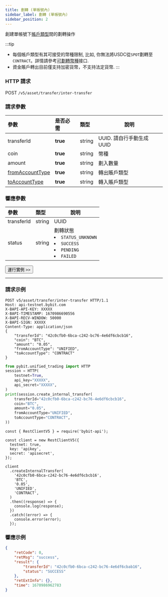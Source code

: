 ```yaml
---
title: 劃轉 (單帳號內)
sidebar_label: 劃轉 (單帳號內)
sidebar_position: 2
---
```


創建單帳號下[帳戶類型](../../enum#accounttype)間的劃轉操作

:::tip
* 每個帳戶類型有其可接受的幣種限制, 比如, 你無法將USDC從`SPOT`劃轉至`CONTRACT`。詳情請參考[可劃轉幣種](transferable-coin#)接口.
* 資金賬戶轉出目前僅支持加密貨幣，不支持法定貨幣.
:::

### HTTP 請求
POST `/v5/asset/transfer/inter-transfer`

### 請求參數
| 參數 | 是否必需 | 類型 | 說明|
|:----- |:-------|:-----|------ |
|transferId |**true** |string |UUID. 請自行手動生成UUID |
|coin |**true** |string |幣種 |
|amount |**true** |string |劃入數量 |
|[fromAccountType](../../enum#accounttype) |**true** |string |轉出賬戶類型 |
|[toAccountType](../../enum#accounttype) |**true** |string |轉入賬戶類型 |

### 響應參數
| 參數 | 類型 | 說明|
|:----- |:-----|----- |
|transferId |string|UUID |
|status |string|劃轉狀態 <li>`STATUS_UNKNOWN`</li><li>`SUCCESS`</li><li>`PENDING`</li><li>`FAILED`</li> |

<a href="/api-explorer/v5/asset/create-inter-transfer"><Button>運行實例 >></Button></a>

---

### 請求示例

<Tabs groupId="programming-languages">
<TabItem value="http" label="HTTP">

```http
POST v5/asset/transfer/inter-transfer HTTP/1.1
Host: api-testnet.bybit.com
X-BAPI-API-KEY: XXXXX
X-BAPI-TIMESTAMP: 1670986690556
X-BAPI-RECV-WINDOW: 50000
X-BAPI-SIGN: XXXXX
Content-Type: application/json
{
    "transferId": "42c0cfb0-6bca-c242-bc76-4e6df6cbcb16",
    "coin": "BTC",
    "amount": "0.05",
    "fromAccountType": "UNIFIED",
    "toAccountType": "CONTRACT"
}
```

</TabItem>
<TabItem value="python" label="Python">

```python
from pybit.unified_trading import HTTP
session = HTTP(
    testnet=True,
    api_key="XXXXX",
    api_secret="XXXXX",
)
print(session.create_internal_transfer(
    transferId="42c0cfb0-6bca-c242-bc76-4e6df6cbcb16",
    coin="BTC",
    amount="0.05",
    fromAccountType="UNIFIED",
    toAccountType="CONTRACT",
))
```

</TabItem>

<TabItem value="Node" label="Node.js">

```n4js
const { RestClientV5 } = require('bybit-api');

const client = new RestClientV5({
  testnet: true,
  key: 'apikey',
  secret: 'apisecret',
});

client
  .createInternalTransfer(
    '42c0cfb0-6bca-c242-bc76-4e6df6cbcb16',
    'BTC',
    '0.05',
    'UNIFIED',
    'CONTRACT',
  )
  .then((response) => {
    console.log(response);
  })
  .catch((error) => {
    console.error(error);
  });
```

</TabItem>
</Tabs>

### 響應示例

```json
{
    "retCode": 0,
    "retMsg": "success",
    "result": {
        "transferId": "42c0cfb0-6bca-c242-bc76-4e6df6cbab16",
        "status": "SUCCESS"
    },
    "retExtInfo": {},
    "time": 1670986962783
}
```
